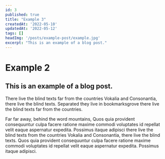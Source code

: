 ```yaml
---
id: 3
published: true
title: "Example 3"
createdAt: '2022-05-10'
updatedAt: '2022-05-12'
tags: []
headImg: '/posts/example-post/example.jpg'
excerpt: "This is an example of a blog post."
---
```


# Example 2

## This is an example of a blog post.

There live the blind texts far from the countries Vokalia and Consonantia, there live the blind texts. Separated they live in bookmarksgrove there live the blind texts far from the countries.

Far far away, behind the word mountains, Quos quia provident consequuntur culpa facere ratione maxime commodi voluptates id repellat velit eaque aspernatur expedita. Possimus itaque adipisci there live the blind texts from the countries Vokalia and Consonantia, there live the blind texts. Quos quia provident consequuntur culpa facere ratione maxime commodi voluptates id repellat velit eaque aspernatur expedita. Possimus itaque adipisci.

